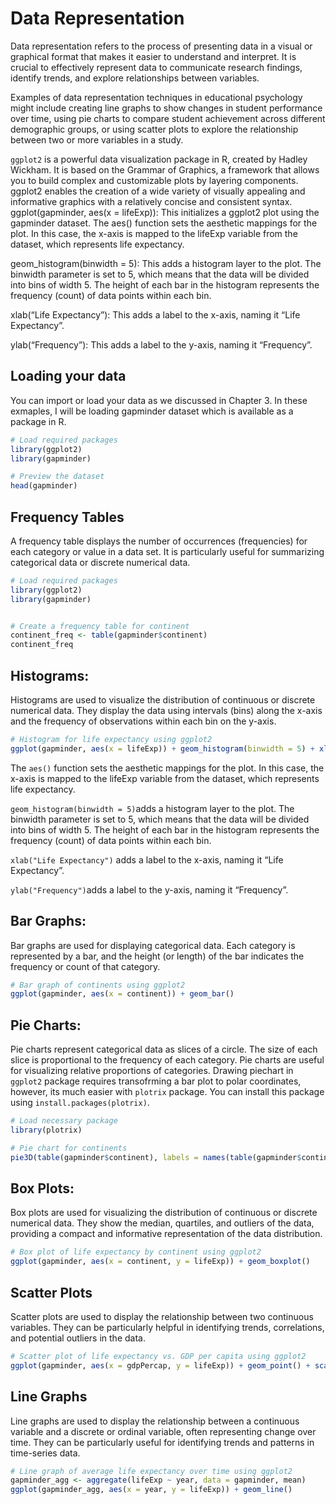 # Data Representation
Data representation refers to the process of presenting data in a visual or graphical format that makes it easier to understand and interpret. It is crucial to effectively represent data to communicate research findings, identify trends, and explore relationships between variables. 

Examples of data representation techniques in educational psychology might include creating line graphs to show changes in student performance over time, using pie charts to compare student achievement across different demographic groups, or using scatter plots to explore the relationship between two or more variables in a study.

 `ggplot2` is a powerful data visualization package in R, created by Hadley Wickham. It is based on the Grammar of Graphics, a framework that allows you to build complex and customizable plots by layering components. ggplot2 enables the creation of a wide variety of visually appealing and informative graphics with a relatively concise and consistent syntax.
 ggplot(gapminder, aes(x = lifeExp)): This initializes a ggplot2 plot using the gapminder dataset. The aes() function sets the aesthetic mappings for the plot. In this case, the x-axis is mapped to the lifeExp variable from the dataset, which represents life expectancy.

geom_histogram(binwidth = 5): This adds a histogram layer to the plot. The binwidth parameter is set to 5, which means that the data will be divided into bins of width 5. The height of each bar in the histogram represents the frequency (count) of data points within each bin.

xlab("Life Expectancy"): This adds a label to the x-axis, naming it "Life Expectancy".

ylab("Frequency"): This adds a label to the y-axis, naming it "Frequency".

## Loading your data
You can import or load your data as we discussed in Chapter 3. In these  exmaples, I will be loading gapminder dataset which is available as a package in R. 

````r
# Load required packages
library(ggplot2)
library(gapminder)

# Preview the dataset
head(gapminder)
````


## Frequency Tables 
A frequency table displays the number of occurrences (frequencies) for each category or value in a data set. It is particularly useful for summarizing categorical data or discrete numerical data.

```r

# Load required packages
library(ggplot2)
library(gapminder)


# Create a frequency table for continent
continent_freq <- table(gapminder$continent)
continent_freq
```

## Histograms:

Histograms are used to visualize the distribution of continuous or discrete numerical data. They display the data using intervals (bins) along the x-axis and the frequency of observations within each bin on the y-axis.

```r
# Histogram for life expectancy using ggplot2
ggplot(gapminder, aes(x = lifeExp)) + geom_histogram(binwidth = 5) + xlab("Life Expectancy") + ylab("Frequency")

```

The `aes()` function sets the aesthetic mappings for the plot. In this case, the x-axis is mapped to the lifeExp variable from the dataset, which represents life expectancy.

`geom_histogram(binwidth = 5)`adds a histogram layer to the plot. The binwidth parameter is set to 5, which means that the data will be divided into bins of width 5. The height of each bar in the histogram represents the frequency (count) of data points within each bin.

`xlab("Life Expectancy")` adds a label to the x-axis, naming it "Life Expectancy".

`ylab("Frequency")`adds a label to the y-axis, naming it "Frequency".


## Bar Graphs:

Bar graphs are used for displaying categorical data. Each category is represented by a bar, and the height (or length) of the bar indicates the frequency or count of that category.

```r
# Bar graph of continents using ggplot2
ggplot(gapminder, aes(x = continent)) + geom_bar()
```

## Pie Charts:

Pie charts represent categorical data as slices of a circle. The size of each slice is proportional to the frequency of each category. Pie charts are useful for visualizing relative proportions of categories. Drawing piechart in `ggplot2` package requires transofrming a bar plot to polar coordinates, however, its much easier with `plotrix` package. You can install this package using `install.packages(plotrix)`.

```r
# Load necessary package
library(plotrix)

# Pie chart for continents
pie3D(table(gapminder$continent), labels = names(table(gapminder$continent)), main = "Proportion of Continents")

```

## Box Plots:

Box plots are used for visualizing the distribution of continuous or discrete numerical data. They show the median, quartiles, and outliers of the data, providing a compact and informative representation of the data distribution.

```r
# Box plot of life expectancy by continent using ggplot2
ggplot(gapminder, aes(x = continent, y = lifeExp)) + geom_boxplot()
```

## Scatter Plots
Scatter plots are used to display the relationship between two continuous variables. They can be particularly helpful in identifying trends, correlations, and potential outliers in the data.

```r
# Scatter plot of life expectancy vs. GDP per capita using ggplot2
ggplot(gapminder, aes(x = gdpPercap, y = lifeExp)) + geom_point() + scale_x_log10()
```

## Line Graphs
Line graphs are used to display the relationship between a continuous variable and a discrete or ordinal variable, often representing change over time. They can be particularly useful for identifying trends and patterns in time-series data.

```r
# Line graph of average life expectancy over time using ggplot2
gapminder_agg <- aggregate(lifeExp ~ year, data = gapminder, mean)
ggplot(gapminder_agg, aes(x = year, y = lifeExp)) + geom_line()
```


